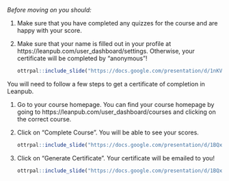 
:::: {.warning}
_Before moving on you should:_

1. Make sure that you have completed any quizzes for the course and are happy with your score.

1. Make sure that your name is filled out in your profile at https://leanpub.com/user_dashboard/settings. Otherwise, your certificate will be completed by "anonymous"!

    ```r
ottrpal::include_slide("https://docs.google.com/presentation/d/1nKVYtTsawTHSxMun69U3GO9xT_xSQsJjTEabEb1qAuU/edit#slide=id.g1b1ea0f5d51_0_0")
    ```
::::


You will need to follow a few steps to get a certificate of completion in Leanpub.

1. Go to your course homepage. You can find your course homepage by going to https://leanpub.com/user_dashboard/courses and clicking on the correct course.

1. Click on "Complete Course". You will be able to see your scores.
 
    ```r
ottrpal::include_slide("https://docs.google.com/presentation/d/1BQxrVYdKZTbpCaF-i_q9w7s9x034lEXpQZDU-Sl09cs/edit#slide=id.g162fb43cc93_0_28")
    ```
    
 1. Click on "Generate Certificate". Your certificate will be emailed to you!
 
    ```r
ottrpal::include_slide("https://docs.google.com/presentation/d/1BQxrVYdKZTbpCaF-i_q9w7s9x034lEXpQZDU-Sl09cs/edit#slide=id.g162fb43cc93_0_32")
    ```
    
